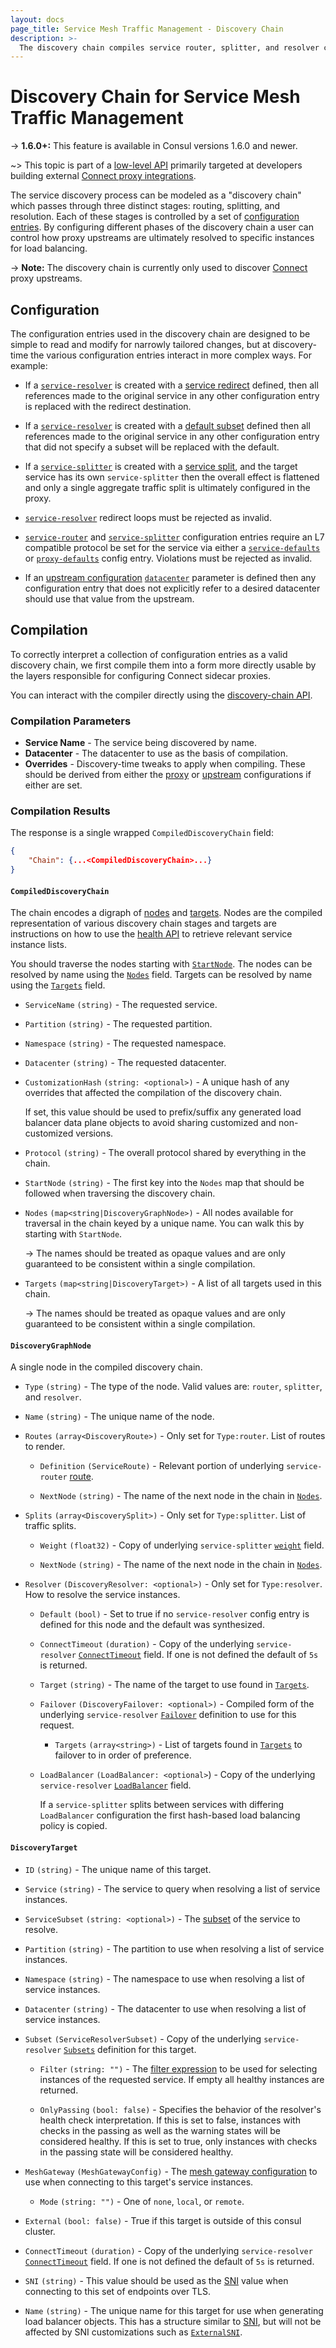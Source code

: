 ```yaml
---
layout: docs
page_title: Service Mesh Traffic Management - Discovery Chain
description: >-
  The discovery chain compiles service router, splitter, and resolver configuration entries to direct traffic to specific instances in a service mesh. Learn about compiled discovery chain results, including discovery graph nodes and targets.
---
```


# Discovery Chain for Service Mesh Traffic Management

-> **1.6.0+:** This feature is available in Consul versions 1.6.0 and newer.

~> This topic is part of a [low-level API](/api-docs/discovery-chain)
primarily targeted at developers building external [Connect proxy
integrations](/docs/connect/proxies/integrate).

The service discovery process can be modeled as a "discovery chain" which
passes through three distinct stages: routing, splitting, and resolution. Each
of these stages is controlled by a set of [configuration
entries](/docs/agent/config-entries). By configuring different phases of
the discovery chain a user can control how proxy upstreams are ultimately
resolved to specific instances for load balancing.

-> **Note:** The discovery chain is currently only used to discover
[Connect](/docs/connect) proxy upstreams.

## Configuration

The configuration entries used in the discovery chain are designed to be simple
to read and modify for narrowly tailored changes, but at discovery-time the
various configuration entries interact in more complex ways. For example:

- If a [`service-resolver`](/docs/connect/config-entries/service-resolver)
  is created with a [service
  redirect](/docs/connect/config-entries/service-resolver#service) defined,
  then all references made to the original service in any other configuration
  entry is replaced with the redirect destination.

- If a [`service-resolver`](/docs/connect/config-entries/service-resolver)
  is created with a [default
  subset](/docs/connect/config-entries/service-resolver#defaultsubset)
  defined then all references made to the original service in any other
  configuration entry that did not specify a subset will be replaced with the
  default.

- If a [`service-splitter`](/docs/connect/config-entries/service-splitter)
  is created with a [service
  split](/docs/connect/config-entries/service-splitter#splits), and the target service has its
  own `service-splitter` then the overall effect is flattened and only a single
  aggregate traffic split is ultimately configured in the proxy.

- [`service-resolver`](/docs/connect/config-entries/service-resolver)
  redirect loops must be rejected as invalid.

- [`service-router`](/docs/connect/config-entries/service-router) and
  [`service-splitter`](/docs/connect/config-entries/service-splitter)
  configuration entries require an L7 compatible protocol be set for the
  service via either a
  [`service-defaults`](/docs/connect/config-entries/service-defaults) or
  [`proxy-defaults`](/docs/connect/config-entries/proxy-defaults) config
  entry. Violations must be rejected as invalid.

- If an [upstream
  configuration](/docs/connect/registration/service-registration#upstream-configuration-reference)
  [`datacenter`](/docs/connect/registration/service-registration#datacenter)
  parameter is defined then any configuration entry that does not explicitly
  refer to a desired datacenter should use that value from the upstream.

## Compilation

To correctly interpret a collection of configuration entries as a valid
discovery chain, we first compile them into a form more directly usable by the
layers responsible for configuring Connect sidecar proxies.

You can interact with the compiler directly using the [discovery-chain
API](/api-docs/discovery-chain).

### Compilation Parameters

- **Service Name** - The service being discovered by name.
- **Datacenter** - The datacenter to use as the basis of compilation.
- **Overrides** - Discovery-time tweaks to apply when compiling. These should
  be derived from either the
  [proxy](/docs/connect/registration/service-registration#complete-configuration-example)
  or
  [upstream](/docs/connect/registration/service-registration#upstream-configuration-reference)
  configurations if either are set.

### Compilation Results

The response is a single wrapped `CompiledDiscoveryChain` field:

```json
{
    "Chain": {...<CompiledDiscoveryChain>...}
}
```

#### `CompiledDiscoveryChain`

The chain encodes a digraph of [nodes](#discoverygraphnode) and
[targets](#discoverytarget). Nodes are the compiled representation of various
discovery chain stages and targets are instructions on how to use the [health
API](/api-docs/health#list-nodes-for-connect-capable-service) to retrieve
relevant service instance lists.

You should traverse the nodes starting with [`StartNode`](#startnode). The
nodes can be resolved by name using the [`Nodes`](#nodes) field. Targets can be
resolved by name using the [`Targets`](#targets) field.

- `ServiceName` `(string)` - The requested service.
- `Partition` `(string)` - The requested partition.
- `Namespace` `(string)` - The requested namespace.
- `Datacenter` `(string)` - The requested datacenter.

- `CustomizationHash` `(string: <optional>)` - A unique hash of any overrides
  that affected the compilation of the discovery chain.

  If set, this value should be used to prefix/suffix any generated load
  balancer data plane objects to avoid sharing customized and non-customized
  versions.

- `Protocol` `(string)` - The overall protocol shared by everything in the
  chain.

- `StartNode` `(string)` - The first key into the `Nodes` map that should be
  followed when traversing the discovery chain.

- `Nodes` `(map<string|DiscoveryGraphNode>)` - All nodes available for traversal in
  the chain keyed by a unique name. You can walk this by starting with
  `StartNode`.

  -> The names should be treated as opaque values and are only guaranteed to be
  consistent within a single compilation.

- `Targets` `(map<string|DiscoveryTarget>)` - A list of all targets used in this chain.

  -> The names should be treated as opaque values and are only guaranteed to be
  consistent within a single compilation.

#### `DiscoveryGraphNode`

A single node in the compiled discovery chain.

- `Type` `(string)` - The type of the node. Valid values are: `router`,
  `splitter`, and `resolver`.

- `Name` `(string)` - The unique name of the node.

- `Routes` `(array<DiscoveryRoute>)` - Only set for `Type:router`. List of routes to
  render.

  - `Definition` `(ServiceRoute)` - Relevant portion of underlying
    `service-router`
    [route](/docs/connect/config-entries/service-router#routes).

  - `NextNode` `(string)` - The name of the next node in the chain in [`Nodes`](#nodes).

- `Splits` `(array<DiscoverySplit>)` - Only set for `Type:splitter`. List of traffic
  splits.

  - `Weight` `(float32)` - Copy of underlying `service-splitter`
    [`weight`](/docs/connect/config-entries/service-splitter#weight) field.

  - `NextNode` `(string)` - The name of the next node in the chain in [`Nodes`](#nodes).

- `Resolver` `(DiscoveryResolver: <optional>)` - Only set for `Type:resolver`. How
  to resolve the service instances.

  - `Default` `(bool)` - Set to true if no `service-resolver` config entry is
    defined for this node and the default was synthesized.

  - `ConnectTimeout` `(duration)` - Copy of the underlying `service-resolver`
    [`ConnectTimeout`](/docs/connect/config-entries/service-resolver#connecttimeout)
    field. If one is not defined the default of `5s` is returned.

  - `Target` `(string)` - The name of the target to use found in [`Targets`](#targets).

  - `Failover` `(DiscoveryFailover: <optional>)` - Compiled form of the
    underlying `service-resolver`
    [`Failover`](/docs/connect/config-entries/service-resolver#failover)
    definition to use for this request.

    - `Targets` `(array<string>)` - List of targets found in
      [`Targets`](#targets) to failover to in order of preference.

  - `LoadBalancer` `(LoadBalancer: <optional>`) - Copy of the underlying `service-resolver`
    [`LoadBalancer`](/docs/connect/config-entries/service-resolver#loadbalancer) field.

    If a `service-splitter` splits between services with differing `LoadBalancer` configuration
    the first hash-based load balancing policy is copied.

#### `DiscoveryTarget`

- `ID` `(string)` - The unique name of this target.

- `Service` `(string)` - The service to query when resolving a list of service instances.

- `ServiceSubset` `(string: <optional>)` - The
  [subset](/docs/connect/config-entries/service-resolver#service-subsets) of
  the service to resolve.

- `Partition` `(string)` - The partition to use when resolving a list of service instances.

- `Namespace` `(string)` - The namespace to use when resolving a list of service instances.

- `Datacenter` `(string)` - The datacenter to use when resolving a list of service instances.

- `Subset` `(ServiceResolverSubset)` - Copy of the underlying
  `service-resolver`
  [`Subsets`](/docs/connect/config-entries/service-resolver#subsets)
  definition for this target.

  - `Filter` `(string: "")` - The
    [filter expression](/api-docs/features/filtering) to be used for selecting
    instances of the requested service. If empty all healthy instances are
    returned.

  - `OnlyPassing` `(bool: false)` - Specifies the behavior of the resolver's
    health check interpretation. If this is set to false, instances with checks
    in the passing as well as the warning states will be considered healthy. If
    this is set to true, only instances with checks in the passing state will
    be considered healthy.

- `MeshGateway` `(MeshGatewayConfig)` - The [mesh gateway
  configuration](/docs/connect/gateways/mesh-gateway/service-to-service-traffic-datacenters#connect-proxy-configuration)
  to use when connecting to this target's service instances.

  - `Mode` `(string: "")` - One of `none`, `local`, or `remote`.

- `External` `(bool: false)` - True if this target is outside of this consul cluster.

- `ConnectTimeout` `(duration)` - Copy of the underlying `service-resolver`
  [`ConnectTimeout`](/docs/connect/config-entries/service-resolver#connecttimeout)
  field. If one is not defined the default of `5s` is returned.

- `SNI` `(string)` - This value should be used as the
  [SNI](https://en.wikipedia.org/wiki/Server_Name_Indication) value when
  connecting to this set of endpoints over TLS.

- `Name` `(string)` - The unique name for this target for use when generating
  load balancer objects. This has a structure similar to [SNI](#sni), but will
  not be affected by SNI customizations such as
  [`ExternalSNI`](/docs/connect/config-entries/service-defaults#externalsni).
